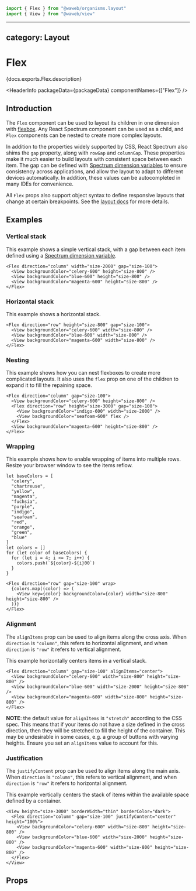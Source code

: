 <!-- Copyright 2020 Adobe. All rights reserved.
This file is licensed to you under the Apache License, Version 2.0 (the "License");
you may not use this file except in compliance with the License. You may obtain a copy
of the License at http://www.apache.org/licenses/LICENSE-2.0
Unless required by applicable law or agreed to in writing, software distributed under
the License is distributed on an "AS IS" BASIS, WITHOUT WARRANTIES OR REPRESENTATIONS
OF ANY KIND, either express or implied. See the License for the specific language
governing permissions and limitations under the License. -->



```jsx import
import { Flex } from "@waweb/organisms.layout"
import { View } from "@waweb/view"
```

---

## category: Layout

# Flex

<p>{docs.exports.Flex.description}</p>

<HeaderInfo packageData={packageData} componentNames={["Flex"]} />

## Introduction

The `Flex` component can be used to layout its children in one dimension with
[flexbox](https://developer.mozilla.org/en-US/docs/Web/CSS/CSS_Flexible_Box_Layout/Basic_Concepts_of_Flexbox).
Any React Spectrum component can be used as a child, and `Flex` components can be nested to create
more complex layouts.

In addition to the properties widely supported by CSS, React Spectrum also shims the `gap` property, along
with `rowGap` and `columnGap`. These properties make it much easier to build layouts
with consistent space between each item. The gap can be defined with [Spectrum dimension variables](styling.html#dimension-values)
to ensure consistency across applications, and allow the layout to adapt to different devices automatically.
In addition, these values can be autocompleted in many IDEs for convenience.

All `Flex` props also support object syntax to define responsive layouts that change at certain breakpoints.
See the [layout docs](layout.html#responsive-layout) for more details.

## Examples

### Vertical stack

This example shows a simple vertical stack, with a gap between each item defined
using a [Spectrum dimension variable](styling.html#dimension-values).

```tsx example
<Flex direction="column" width="size-2000" gap="size-100">
  <View backgroundColor="celery-600" height="size-800" />
  <View backgroundColor="blue-600" height="size-800" />
  <View backgroundColor="magenta-600" height="size-800" />
</Flex>
```

### Horizontal stack

This example shows a horizontal stack.

```tsx example
<Flex direction="row" height="size-800" gap="size-100">
  <View backgroundColor="celery-600" width="size-800" />
  <View backgroundColor="blue-600" width="size-800" />
  <View backgroundColor="magenta-600" width="size-800" />
</Flex>
```

### Nesting

This example shows how you can nest flexboxes to create more complicated layouts. It also uses the `flex`
prop on one of the children to expand it to fill the repaining space.

```tsx example
<Flex direction="column" gap="size-100">
  <View backgroundColor="celery-600" height="size-800" />
  <Flex direction="row" height="size-3000" gap="size-100">
    <View backgroundColor="indigo-600" width="size-2000" />
    <View backgroundColor="seafoam-600" flex />
  </Flex>
  <View backgroundColor="magenta-600" height="size-800" />
</Flex>
```

### Wrapping

This example shows how to enable wrapping of items into multiple rows. Resize your browser window to see the
items reflow.

```tsx import
let baseColors = [
  "celery",
  "chartreuse",
  "yellow",
  "magenta",
  "fuchsia",
  "purple",
  "indigo",
  "seafoam",
  "red",
  "orange",
  "green",
  "blue"
]
let colors = []
for (let color of baseColors) {
  for (let i = 4; i <= 7; i++) {
    colors.push(`${color}-${i}00`)
  }
}
```

```tsx example
<Flex direction="row" gap="size-100" wrap>
  {colors.map((color) => (
    <View key={color} backgroundColor={color} width="size-800" height="size-800" />
  ))}
</Flex>
```

### Alignment

The `alignItems` prop can be used to align items along the cross axis. When `direction` is `"column"`, this refers to
horizontal alignment, and when `direction` is `"row"` it refers to vertical alignment.

This example horizontally centers items in a vertical stack.

```tsx example
<Flex direction="column" gap="size-100" alignItems="center">
  <View backgroundColor="celery-600" width="size-800" height="size-800" />
  <View backgroundColor="blue-600" width="size-2000" height="size-800" />
  <View backgroundColor="magenta-600" width="size-800" height="size-800" />
</Flex>
```

**NOTE**: the default value for `alignItems` is `"stretch"` according to the CSS spec. This means that if your items do
not have a size defined in the cross direction, then they will be stretched to fill the height of the container.
This may be undesirable in some cases, e.g. a group of buttons with varying heights. Ensure you set
an `alignItems` value to account for this.

### Justification

The `justifyContent` prop can be used to align items along the main axis. When `direction` is `"column"`, this refers
to vertical alignment, and when `direction` is `"row"` it refers to horizontal alignment.

This example vertically centers the stack of items within the available space defined by a container.

```tsx example
<View height="size-3000" borderWidth="thin" borderColor="dark">
  <Flex direction="column" gap="size-100" justifyContent="center" height="100%">
    <View backgroundColor="celery-600" width="size-800" height="size-800" />
    <View backgroundColor="blue-600" width="size-2000" height="size-800" />
    <View backgroundColor="magenta-600" width="size-800" height="size-800" />
  </Flex>
</View>
```

## Props

<PropTable component={docs.exports.Flex} links={docs.links} />
